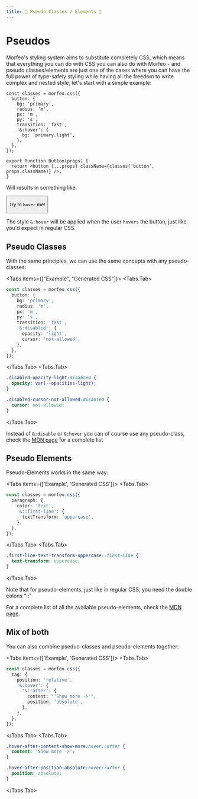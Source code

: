 ```yaml
---
title: 💅 Pseudo Classes / Elements 🎯
---
```



# Pseudos

Morfeo's styling system aims to substitute completely CSS, which means that everything you can do with CSS you can also do with Morfeo - and pseudo classes/elements are just one of the cases where you can have the full power of type-safely styling while having all the freedom to write complex and nested style, let's start with a simple example:

```tsx showLineNumbers {8}
const classes = morfeo.css({
  button: {
    bg: 'primary',
    radius: 'm',
    px: 'm',
    py: 's',
    transition: 'fast',
    '&:hover': {
      bg: 'primary.light',
    },
  },
});

export function Button(props) {
  return <button {...props} className={classes('button', props.className)} />;
}
```

Will results in something like:

<div style={morfeo.parsers.resolve({ display: 'flex', py: 's',  w: '100' })}>
<Button>

Try to `hover` me!

</Button>
</div>

<Callout type="info">

The style `&:hover` will be applied when the user `hovers` the button, just like you'd expect in regular CSS.

</Callout>

## Pseudo Classes

With the same principles, we can use the same concepts with any pseudo-classes:

<Tabs items={["Example", "Generated CSS"]}>
<Tabs.Tab>

```typescript showLineNumbers {8}
const classes = morfeo.css({
  button: {
    bg: 'primary',
    radius: 'm',
    px: 'm',
    py: 's',
    transition: 'fast',
    '&:disabled': {
      opacity: 'light',
      cursor: 'not-allowed',
    },
  },
});
```

</Tabs.Tab>
<Tabs.Tab>

```css showLineNumbers {1, 5}
.disabled-opacity-light:disabled {
  opacity: var(--opacities-light);
}

.disabled-cursor-not-allowed:disabled {
  cursor: not-allowed;
}
```

</Tabs.Tab>
</Tabs>

Instead of `&:disable` or `&:hover` you can of course use any pseudo-class, check the [MDN page](https://developer.mozilla.org/en-US/docs/Web/CSS/Pseudo-classes) for a complete list

## Pseudo Elements

Pseudo-Elements works in the same way:

<Tabs items={['Example', 'Generated CSS']}>
<Tabs.Tab>

```typescript showLineNumbers {4}
const classes = morfeo.css({
  paragraph: {
    color: 'text',
    '&::first-line': {
      textTransform: 'uppercase',
    },
  },
});
```

</Tabs.Tab>
<Tabs.Tab>

```css showLineNumbers {1}
.first-line-text-transform-uppercase::first-line {
  text-transform: uppercase;
}
```

</Tabs.Tab>
</Tabs>

<Callout type="info">

Note that for pseudo-elements, just like in regular CSS, you need the double colons "::"

</Callout>

For a complete list of all the available pseudo-elements, check the [MDN page](https://developer.mozilla.org/en-US/docs/Web/CSS/Pseudo-elements).

## Mix of both

You can also combine pseduo-classes and pseudo-elements together:

<Tabs items={['Example', 'Generated CSS']}>
<Tabs.Tab>

```typescript showLineNumbers {4-5}
const classes = morfeo.css({
  tag: {
    position: 'relative',
    '&:hover': {
      '&::after': {
        content: "'Show more ->'",
        position: 'absolute',
      },
    },
  },
});
```

</Tabs.Tab>
<Tabs.Tab>

```css showLineNumbers {1, 5}
.hover-after-content-show-more:hover::after {
  content: 'Show more ->';
}

.hover-after-position-absolute:hover::after {
  position: absolute;
}
```

</Tabs.Tab>
</Tabs>
